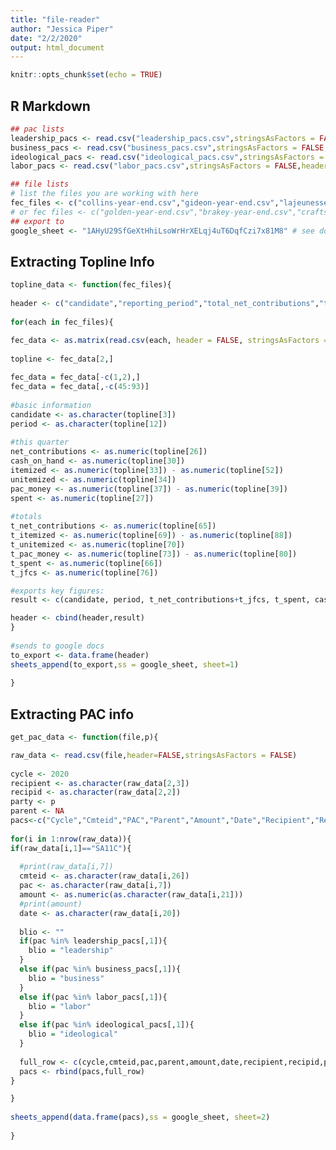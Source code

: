 ```yaml
---
title: "file-reader"
author: "Jessica Piper"
date: "2/2/2020"
output: html_document
---
```



```r
knitr::opts_chunk$set(echo = TRUE)
```

## R Markdown

```r
## pac lists
leadership_pacs <- read.csv("leadership_pacs.csv",stringsAsFactors = FALSE,header=FALSE)
business_pacs <- read.csv("business_pacs.csv",stringsAsFactors = FALSE,header=FALSE)
ideological_pacs <- read.csv("ideological_pacs.csv",stringsAsFactors = FALSE,header=FALSE)
labor_pacs <- read.csv("labor_pacs.csv",stringsAsFactors = FALSE,header = FALSE)

## file lists
# list the files you are working with here
fec_files <- c("collins-year-end.csv","gideon-year-end.csv","lajeunesse-year-end.csv","sweet-year-end.csv","savage-year-end.csv","kidman-year-end.csv")
# or fec files <- c("golden-year-end.csv","brakey-year-end.csv","crafts-year-end.csv","bennett-year-end.csv")
## export to
google_sheet <- "1AHyU29SfGeXtHhiLsoWrHrXELqj4uT6DqfCzi7x81M8" # see documention for googlesheets4 via tidyverse

```

## Extracting Topline Info

```r
topline_data <- function(fec_files){
  
header <- c("candidate","reporting_period","total_net_contributions","total_spending","cash_on_hand","percent_from_small_donors","percent_from_large_donors","percent_from_PACs")
  
for(each in fec_files){

fec_data <- as.matrix(read.csv(each, header = FALSE, stringsAsFactors = FALSE))
    
topline <- fec_data[2,]
    
fec_data = fec_data[-c(1,2),]
fec_data = fec_data[,-c(45:93)]
    
#basic information
candidate <- as.character(topline[3])
period <- as.character(topline[12])
    
#this quarter
net_contributions <- as.numeric(topline[26])
cash_on_hand <- as.numeric(topline[30])
itemized <- as.numeric(topline[33]) - as.numeric(topline[52])
unitemized <- as.numeric(topline[34])
pac_money <- as.numeric(topline[37]) - as.numeric(topline[39])
spent <- as.numeric(topline[27])
    
#totals
t_net_contributions <- as.numeric(topline[65])
t_itemized <- as.numeric(topline[69]) - as.numeric(topline[88])
t_unitemized <- as.numeric(topline[70])
t_pac_money <- as.numeric(topline[73]) - as.numeric(topline[80])
t_spent <- as.numeric(topline[66])
t_jfcs <- as.numeric(topline[76])

#exports key figures:
result <- c(candidate, period, t_net_contributions+t_jfcs, t_spent, cash_on_hand, t_unitemized/t_net_contributions, t_itemized/t_net_contributions, t_pac_money/t_net_contributions)

header <- cbind(header,result)
}
  
#sends to google docs
to_export <- data.frame(header)
sheets_append(to_export,ss = google_sheet, sheet=1)
  
}

```

## Extracting PAC info

```r

get_pac_data <- function(file,p){

raw_data <- read.csv(file,header=FALSE,stringsAsFactors = FALSE)
  
cycle <- 2020
recipient <- as.character(raw_data[2,3])
recipid <- as.character(raw_data[2,2])
party <- p
parent <- NA
pacs<-c("Cycle","Cmteid","PAC","Parent","Amount","Date","Recipient","Recipid","Party","BLIO")
  
for(i in 1:nrow(raw_data)){
if(raw_data[i,1]=="SA11C"){
  
  #print(raw_data[i,7])
  cmteid <- as.character(raw_data[i,26])
  pac <- as.character(raw_data[i,7])
  amount <- as.numeric(as.character(raw_data[i,21]))
  #print(amount)
  date <- as.character(raw_data[i,20])
    
  blio <- ""
  if(pac %in% leadership_pacs[,1]){
    blio = "leadership"
  }
  else if(pac %in% business_pacs[,1]){
    blio = "business"
  }
  else if(pac %in% labor_pacs[,1]){
    blio = "labor"
  }
  else if(pac %in% ideological_pacs[,1]){
    blio = "ideological"
  }
      
  full_row <- c(cycle,cmteid,pac,parent,amount,date,recipient,recipid,party,blio)
  pacs <- rbind(pacs,full_row)
}

}
  
sheets_append(data.frame(pacs),ss = google_sheet, sheet=2)
  
}

```
